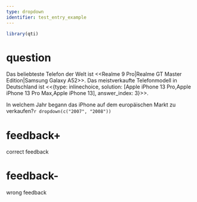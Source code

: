 ```yaml
---
type: dropdown
identifier: test_entry_example
---
```


```r
library(qti)
```

# question
Das beliebteste Telefon der Welt ist <<Realme 9 Pro|Realme GT Master Edition|Samsung Galaxy A52>>. Das meistverkaufte Telefonmodell in Deutschland ist <<{type: inlinechoice, solution: [Apple iPhone 13 Pro,Apple iPhone 13 Pro Max,Apple iPhone 13], answer_index: 3}>>.


In welchem Jahr begann das iPhone auf dem europäischen Markt zu verkaufen?`r dropdown(c("2007", "2008"))`

# feedback+
correct feedback

# feedback-
wrong feedback

